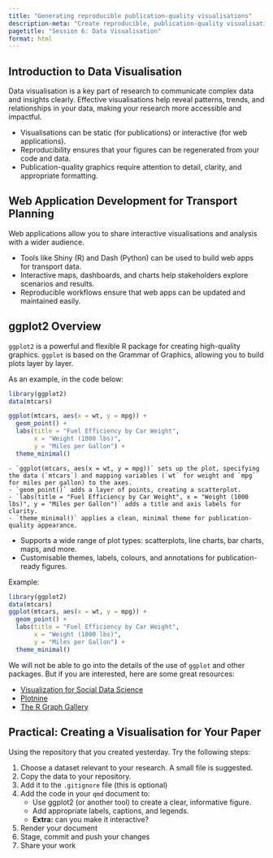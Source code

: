 ```yaml
---
title: "Generating reproducible publication-quality visualisations"
description-meta: "Create reproducible, publication-quality visualisations for transport planning using ggplot2 and other tools."
pagetitle: "Session 6: Data Visualisation"
format: html
---
```


## Introduction to Data Visualisation

Data visualisation is a key part of research to communicate complex data and insights clearly. Effective visualisations help reveal patterns, trends, and relationships in your data, making your research more accessible and impactful.

-   Visualisations can be static (for publications) or interactive (for web applications).
-   Reproducibility ensures that your figures can be regenerated from your code and data.
-   Publication-quality graphics require attention to detail, clarity, and appropriate formatting.

## Web Application Development for Transport Planning

Web applications allow you to share interactive visualisations and analysis with a wider audience.

-   Tools like Shiny (R) and Dash (Python) can be used to build web apps for transport data.
-   Interactive maps, dashboards, and charts help stakeholders explore scenarios and results.
-   Reproducible workflows ensure that web apps can be updated and maintained easily.

## ggplot2 Overview 

`ggplot2` is a powerful and flexible R package for creating high-quality graphics. `ggplot` is based on the Grammar of Graphics, allowing you to build plots layer by layer.

As an example, in the code below:

```r
library(ggplot2)
data(mtcars)

ggplot(mtcars, aes(x = wt, y = mpg)) +
  geom_point() +
  labs(title = "Fuel Efficiency by Car Weight",
       x = "Weight (1000 lbs)",
       y = "Miles per Gallon") +
  theme_minimal()
```

    - `ggplot(mtcars, aes(x = wt, y = mpg))` sets up the plot, specifying the data (`mtcars`) and mapping variables (`wt` for weight and `mpg` for miles per gallon) to the axes.
    - `geom_point()` adds a layer of points, creating a scatterplot.
    - `labs(title = "Fuel Efficiency by Car Weight", x = "Weight (1000 lbs)", y = "Miles per Gallon")` adds a title and axis labels for clarity.
    - `theme_minimal()` applies a clean, minimal theme for publication-quality appearance.
-   Supports a wide range of plot types: scatterplots, line charts, bar charts, maps, and more. 
-   Customisable themes, labels, colours, and annotations for publication-ready figures.

Example:

```r
library(ggplot2)
data(mtcars)
ggplot(mtcars, aes(x = wt, y = mpg)) +
  geom_point() +
  labs(title = "Fuel Efficiency by Car Weight",
       x = "Weight (1000 lbs)",
       y = "Miles per Gallon") +
  theme_minimal()
```

We will not be able to go into the details of the use of `ggplot` and other packages. But if you are interested, here are some great resources:

- [Visualization for Social Data Science](https://vis4sds.github.io/vis4sds/)
- [Plotnine](https://plotnine.org/)
- [The R Graph Gallery](https://r-graph-gallery.com/)


## Practical: Creating a Visualisation for Your Paper

Using the repository that you created yesterday. Try the following steps:

1. Choose a dataset relevant to your research. A small file is suggested.
2. Copy the data to your repository.
3. Add it to the `.gitignore` file (this is optional)
4. Add the code in your `qmd` document to:
    -   Use ggplot2 (or another tool) to create a clear, informative figure.
    -   Add appropriate labels, captions, and legends.
    - **Extra:** can you make it interactive?
5. Render your document
5. Stage, commit and push your changes
6. Share your work
